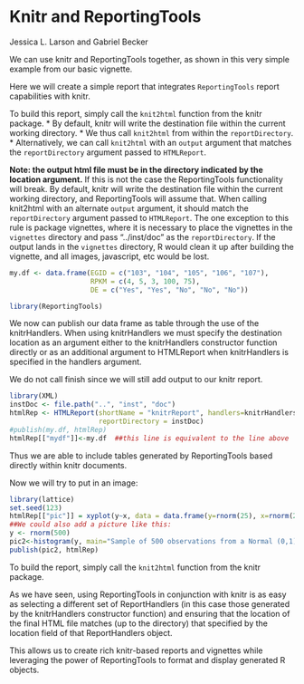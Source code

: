 <!--
title: "Knitr and ReportingTools"
output: rmarkdown::html_vignette
vignette: >
  %\VignetteEngine{knitr::rmarkdown}
  %\VignetteIndexEntry{Knitr and ReportingTools}
-->

Knitr and ReportingTools
===============================================
Jessica L. Larson and Gabriel Becker
       
We can use knitr and ReportingTools together, as shown in this very simple example from our basic vignette.

Here we will create a simple report that integrates `ReportingTools` report capabilities with knitr.

To build this report, simply call the `knit2html` function from the
knitr package.
* By default, knitr will write the destination file within the current working directory. 
* We thus call `knit2html` from within the 
   `reportDirectory`. 
* Alternatively, we can call `knit2html` with an
   `output` argument that matches the `reportDirectory`
   argument passed to `HTMLReport`.   

 **Note: the output html file must be in the directory indicated by
   the location argument.** If this is not the case the ReportingTools
   functionality will break. By default, knitr will write the
   destination file within the current working directory, and
   ReportingTools will assume that.  When calling knit2html with an
   alternate `output` argument, it should match the `reportDirectory`
   argument passed to `HTMLReport`. The one exception to this rule is
   package vignettes, where it is necessary to place the vignettes in
   the `vignettes` directory and pass "../inst/doc" as the
   `reportDirectory`. If the output lands in the `vignettes`
   directory, R would clean it up after building the vignette, and all
   images, javascript, etc would be lost.

 

```r
my.df <- data.frame(EGID = c("103", "104", "105", "106", "107"),
                    RPKM = c(4, 5, 3, 100, 75),
                    DE = c("Yes", "Yes", "No", "No", "No"))

library(ReportingTools)
```
We now can publish our data frame as table through the use of the knitrHandlers.  When using knitrHandlers we must specify the destination location as an argument either to the knitrHandlers constructor function directly or as an additional argument to HTMLReport when knitrHandlers is specified  in the handlers argument.

We do not call finish since we will still add output to our knitr report.

```r
library(XML)
instDoc <- file.path("..", "inst", "doc")
htmlRep <- HTMLReport(shortName = "knitrReport", handlers=knitrHandlers,
                      reportDirectory = instDoc)
#publish(my.df, htmlRep)
htmlRep[["mydf"]]<-my.df  ##this line is equivalent to the line above
```
Thus we are able to include tables generated by ReportingTools based directly within knitr documents.

Now we will try to put in an image:

```r
library(lattice)
set.seed(123)
htmlRep[["pic"]] = xyplot(y~x, data = data.frame(y=rnorm(25), x=rnorm(25)))
##We could also add a picture like this:
y <- rnorm(500)
pic2<-histogram(y, main="Sample of 500 observations from a Normal (0,1)")
publish(pic2, htmlRep)
```

To build the report, simply call the `knit2html` function from the
knitr package.

As we have seen, using ReportingTools in conjunction with knitr is as easy as selecting a different set of ReportHandlers (in this case those generated by the knitrHandlers constructor function) and ensuring that the location of the final HTML file matches (up to the directory) that specified by the location field of that ReportHandlers object.

This allows us to create rich knitr-based reports and vignettes while leveraging the power of ReportingTools to format and display generated R objects.
